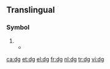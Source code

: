 {{also|DG}}
==Translingual==

===Symbol===
{{mul-symbol}}

# {{SI-unit-abb|deci|gram|[[mass]]}}
#* {{quote-book
|passage=Melt index was constant at approximately 5 '''dg'''/min.
|page=170
|title=TAPPI Journal; volume 76; Jan-Apr 1993
|author=Technical Association of the Pulp and Paper Industry
|year=1993}}

[[ca:dg]]
[[et:dg]]
[[el:dg]]
[[fr:dg]]
[[nl:dg]]
[[tr:dg]]
[[vi:dg]]
